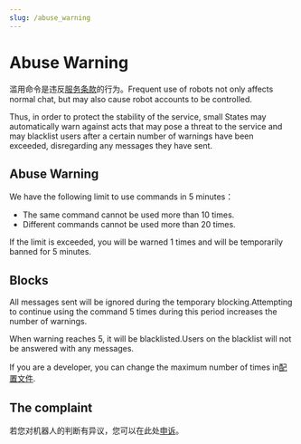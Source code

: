 ```yaml
---
slug: /abuse_warning
---
```


# Abuse Warning

滥用命令是违反[服务条款](policy)的行为。Frequent use of robots not only affects normal chat, but may also cause robot accounts to be controlled.

Thus, in order to protect the stability of the service, small States may automatically warn against acts that may pose a threat to the service and may blacklist users after a certain number of warnings have been exceeded, disregarding any messages they have sent.

## Abuse Warning

We have the following limit to use commands in 5 minutes：

-   The same command cannot be used more than 10 times.
-   Different commands cannot be used more than 20 times.

If the limit is exceeded, you will be warned 1 times and will be temporarily banned for 5 minutes.

## Blocks

All messages sent will be ignored during the temporary blocking.Attempting to continue using the command 5 times during this period increases the number of warnings.

When warning reaches 5, it will be blacklisted.Users on the blacklist will not be answered with any messages.

If you are a developer, you can change the maximum number of times in[配置文件](development/config).

## The complaint

若您对机器人的判断有异议，您可以在此处[申诉](https://github.com/Teahouse-Studios/akari-bot/issues/new?assignees=OasisAkari&labels=appeal&template=blocklist_appeal.yml&title=[APPEAL]%3A+封禁申诉)。
